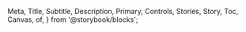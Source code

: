   Meta,
  Title,
  Subtitle,
  Description,
  Primary,
  Controls,
  Stories,
  Story,
  Toc,
  Canvas,
  of,
} from '@storybook/blocks';


<Meta of={CheckboxStories} />

<Title />

{/* Table of Contents */}

* [Overview](#overview)
* [Props](#props)
* [Usage](#usage)
* [Variants](#variants)

## Overview

Checkboxes are used to let a user select one or more options of a limited number of choices.

<Primary />

## Props

<Controls />

## Usage

* Checkboxes are recommended to allow the user to select one or more items from a list.
* It can also be used on its own to activate a parameter in body content or a form.
* A checkbox can also be used without a label to integrate it into a component (Exemple : a row of a data table)
* It is recommended to use checkboxes even for a small list of items to activate, instead of toggles which are used as parameters and not selection elements.

## Variants

### Overview

<Canvas of={CheckboxStories.Overview}>
</Canvas>

### Type

The `indeterminate` state is activated when the checkbox contains a sublist of selections, some of which are selected, and some unselected.

<Canvas>
  <Story of={CheckboxStories.Determinate} />
  <Story of={CheckboxStories.Indeterminate} />
</Canvas>

### Size

The checkbox has two sizes available: `small` and `large`. The `small` size is used by default in the majority of cases.

<Canvas of={CheckboxStories.Size} >
</Canvas>

## Guidelines

* Best practices are available [here](https://zeroheight.com/9b39bb2a0/p/324012-checkbox/b/530c68)

## Feedback & contact

* Help us improve this pattern by providing feedback, asking questions, and leaving any other comments [here](https://github.com/bouygues-construction/design-system-bycn/issues/new)
